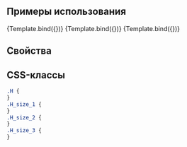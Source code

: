 

<Meta title="Components/H" component={H} />


## Примеры использования

<Canvas>
  <Story
    name="Size=1"
    args={{
      children: 'Заголовок H1',
      size: '1',
    }}
  >
    {Template.bind({})}
  </Story>
  <Story
    name="Size=2"
    args={{
      children: 'Заголовок H2',
      size: '2',
    }}
  >
    {Template.bind({})}
  </Story>
  <Story
    name="Size=3"
    args={{
      children: 'Заголовок H3',
      size: '3',
    }}
  >
    {Template.bind({})}
  </Story>
</Canvas>

## Свойства

<ArgsTable of={H} />

## CSS-классы

```css
.H {
}
.H_size_1 {
}
.H_size_2 {
}
.H_size_3 {
}
```
